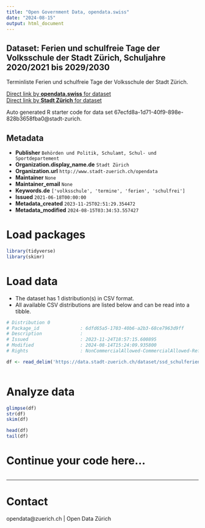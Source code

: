 ```yaml
---
title: "Open Government Data, opendata.swiss"
date: "2024-08-15"
output: html_document
---
```


## Dataset: Ferien und schulfreie Tage der Volksschule der Stadt Zürich, Schuljahre 2020/2021 bis 2029/2030

Terminliste Ferien und schulfreie Tage der Volksschule der Stadt Zürich.

[Direct link by **opendata.swiss** for dataset](https://opendata.swiss/de/dataset/ferien-und-schulfreie-tage-der-volksschule-der-stadt-zurich-schuljahre-2020-2021-bis-2029-2030)<br>
[Direct link by **Stadt Zürich** for dataset](https://data.stadt-zuerich.ch/dataset/ssd_schulferien)

Auto generated R starter code for data set 67ecfd8a-1d71-40f9-898e-828b3658fba0@stadt-zurich.

## Metadata

- **Publisher** `Behörden und Politik, Schulamt, Schul- und Sportdepartement`
- **Organization.display_name.de** `Stadt Zürich`
- **Organization.url** `http://www.stadt-zuerich.ch/opendata`
- **Maintainer** `None`
- **Maintainer_email** `None`
- **Keywords.de** `['volksschule', 'termine', 'ferien', 'schulfrei']`
- **Issued** `2021-06-18T00:00:00`
- **Metadata_created** `2023-11-25T02:51:29.354472`
- **Metadata_modified** `2024-08-15T03:34:53.557427`


# Load packages

```r

library(tidyverse)
library(skimr)

```

# Load data

-   The dataset has 1 distribution(s) in CSV format.
-   All available CSV distributions are listed below and can be read into a tibble.

```r

# Distribution 0
# Package_id               : 6dfd65a5-1703-40b6-a2b3-68ce7963d9ff
# Description              : 
# Issued                   : 2023-11-24T18:57:15.600895
# Modified                 : 2024-08-14T15:24:09.935800
# Rights                   : NonCommercialAllowed-CommercialAllowed-ReferenceNotRequired

df <- read_delim('https://data.stadt-zuerich.ch/dataset/ssd_schulferien/download/schulferien.csv')



```

# Analyze data

```r

glimpse(df)
str(df)
skim(df)

head(df)
tail(df)

```

# Continue your code here...

```r

```

------------------------------------------------------------------------

# Contact

opendata@zuerich.ch | Open Data Zürich
